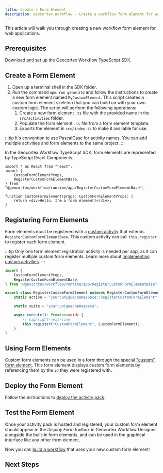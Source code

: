 ```yaml
---
title: Create a Form Element
description: Geocortex Workflow - Create a workflow form element for web applications
---
```



This article will walk you through creating a new workflow form element for web applications.

## Prerequisites

[Download and set up](sdk-web-overview.mdx#download) the Geocortex Workflow TypeScript SDK.

## Create a Form Element

1. Open up a terminal shell in the SDK folder.
1. Run the command `npm run generate` and follow the instructions to create a new form element named `MyCustomElement`. This script creates a custom form element skeleton that you can build on with your own custom logic. The script will perform the following operations:
    1. Create a new form element `.ts` file with the provided name in the `src/activities` folder.
    1. Populate the form element `.ts` file from a form element template.
    1. Exports the element in `src/index.ts` to make it available for use.

:::tip
It's convention to use PascalCase for activity names.
You can add multiple activities and form elements to the same project.
:::

In the Geocortex Workflow TypeScript SDK, form elements are represented by TypeScript React Components.

```tsx
import * as React from "react";
import {
    CustomFormElementProps,
    RegisterCustomFormElementBase,
} from "@geocortex/workflow/runtime/app/RegisterCustomFormElementBase";

function CustomFormElement(props: CustomFormElementProps) {
    return <div>Hello. I'm a form element!</div>;
}
```

## Registering Form Elements

Form elements must be registered with a [custom activity](sdk-web-activity-reference.mdx#registering-activities) that extends `RegisterCustomFormElementBase`. This custom activity can call `this.register` to register each form element.

:::tip
Only one form element registration activity is needed per app, as it can register multiple custom form elements.
Learn more about [implementing custom activities](sdk-web-activity-reference.mdx).
:::

```ts
import {
    CustomFormElementProps,
    RegisterCustomFormElementBase,
} from "@geocortex/workflow/runtime/app/RegisterCustomFormElementBase";

export class RegisterCustomFormElement extends RegisterCustomFormElementBase {
    static action = "your:unique:namespace::RegisterCustomFormElement";

    static suite = "your:unique:namespace";

    async execute(): Promise<void> {
        // highlight-next-line
        this.register("CustomFormElement", CustomFormElement);
    }
}
```

## Using Form Elements

Custom form elements can be used in a form through the special ["custom" form element](https://docs.geocortex.com/workflow/latest/help/Default.htm#wf5/help/form-elements/custom.htm#Custom_Form_Elements%3FTocPath%3DForms%7CForm%2520Element%2520Reference%7CCustom%2520Form%2520Elements%7C_____0). This form element displays custom form elements by referencing them by the `id` they were registered with.

## Deploy the Form Element

Follow the instructions to [deploy the activity pack](sdk-web-overview.mdx#deployment).

## Test the Form Element

Once your activity pack is hosted and registered, your custom form element should appear in the _Display Form_ toolbox in Geocortex Workflow Designer alongside the built-in form elements, and can be used in the graphical interface like any other form element.

Now you can [build a workflow](https://docs.geocortex.com/workflow/latest/help/Default.htm#wf5/help/get-started.htm#Get_Started%3FTocPath%3DGet%2520Started%7C_____0) that uses your new custom form element!

## Next Steps

<UseCaseContainer>
    <UseCaseCard
        title="Implement a Star Rating Form Element"
        description="Implement a custom star rating form element for web applications"
        link={useBaseUrl(
            "docs/workflow/tutorial-web-implement-star-rating-form-element"
        )}
    />
    <UseCaseCard
        title="Form Element Reference"
        description="Learn more about implementing custom form elements"
        link={useBaseUrl("docs/workflow/sdk-web-form-reference")}
    />
    <UseCaseCard
        title="Implement a Custom Activity"
        description="Implement a custom activity for web applications"
        link={useBaseUrl("docs/workflow/sdk-web-create-activity")}
    />
    <UseCaseCard
        title="Reference a Third Party Library"
        description="Reference a third party library in web applications"
        link={useBaseUrl("docs/workflow/sdk-web-reference-third-party-library")}
    />
</UseCaseContainer>
